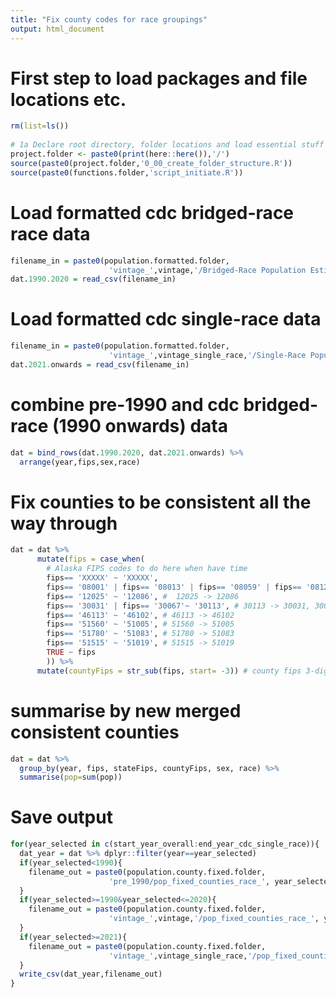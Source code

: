 ```yaml
---
title: "Fix county codes for race groupings"
output: html_document
---
```


# First step to load packages and file locations etc.
```r
rm(list=ls())
 
# 1a Declare root directory, folder locations and load essential stuff
project.folder <- paste0(print(here::here()),'/')
source(paste0(project.folder,'0_00_create_folder_structure.R'))
source(paste0(functions.folder,'script_initiate.R'))
```

# Load formatted cdc bridged-race race data
```r
filename_in = paste0(population.formatted.folder,
                      'vintage_',vintage,'/Bridged-Race Population Estimates race ',start_year_cdc,' ',end_year_cdc,'.csv')
dat.1990.2020 = read_csv(filename_in)
```

# Load formatted cdc single-race data
```r
filename_in = paste0(population.formatted.folder,
                      'vintage_',vintage_single_race,'/Single-Race Population Estimates race ',start_year_cdc_single_race,' ',end_year_cdc_single_race,'.csv')
dat.2021.onwards = read_csv(filename_in)
```

# combine pre-1990 and cdc bridged-race (1990 onwards) data
```r
dat = bind_rows(dat.1990.2020, dat.2021.onwards) %>%
  arrange(year,fips,sex,race)
```

# Fix counties to be consistent all the way through
```r
dat = dat %>%
      mutate(fips = case_when(
        # Alaska FIPS codes to do here when have time
        fips== 'XXXXX' ~ 'XXXXX',
        fips== '08001' | fips== '08013' | fips== '08059' | fips== '08123' ~ '08014', # 08001, 08013, 08059, 08123 -> 08014
        fips== '12025' ~ '12086', #  12025 -> 12086
        fips== '30031' | fips== '30067'~ '30113', # 30113 -> 30031, 30067
        fips== '46113' ~ '46102', # 46113 -> 46102
        fips== '51560' ~ '51005', # 51560 -> 51005
        fips== '51780' ~ '51083', # 51780 -> 51083
        fips== '51515' ~ '51019', # 51515 -> 51019
        TRUE ~ fips
        )) %>%
      mutate(countyFips = str_sub(fips, start= -3)) # county fips 3-digit codes
```

# summarise by new merged consistent counties
```r
dat = dat %>%
  group_by(year, fips, stateFips, countyFips, sex, race) %>%
  summarise(pop=sum(pop))
```

# Save output
```r
for(year_selected in c(start_year_overall:end_year_cdc_single_race)){
  dat_year = dat %>% dplyr::filter(year==year_selected)
  if(year_selected<1990){
    filename_out = paste0(population.county.fixed.folder,
                      'pre_1990/pop_fixed_counties_race_', year_selected,'.csv')  
  }
  if(year_selected>=1990&year_selected<=2020){
    filename_out = paste0(population.county.fixed.folder,
                      'vintage_',vintage,'/pop_fixed_counties_race_', year_selected,'.csv')
  }
  if(year_selected>=2021){
    filename_out = paste0(population.county.fixed.folder,
                      'vintage_',vintage_single_race,'/pop_fixed_counties_race_', year_selected,'.csv')
  }
  write_csv(dat_year,filename_out)
}
```
